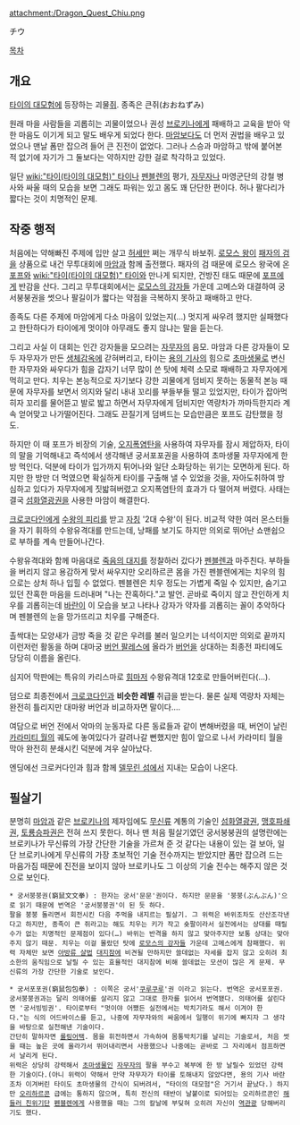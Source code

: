 attachment:/Dragon_Quest_Chiu.png

チウ

[[목차]]

== 개요 ==
[[타이의 대모험]]에 등장하는 괴물[[쥐]]. 종족은 큰쥐(おおねずみ)

원래 마을 사람들을 괴롭히는 괴물이었으나 권성 [[브로키나]]에게 패배하고 교육을 받아 악한 마음도 이기게 되고 말도 배우게 되었다 한다. [[마암]]보다도 더 먼저 권법을 배우고 있었으나 맨날 폼만 잡으려 들어 큰 진전이 없었다. 그러나 스승과 마암하고 밖에 붙어본 적 없기에 자기가 그 둘보다는 약하지만 강한 걸로 착각하고 있었다.

일단 [[wiki:"타이(타이의 대모험)" 타이]]나 [[펜블렌]]의 평가, [[자무자]]나 마영군단의 강철 병사와 싸울 때의 모습을 보면 그래도 파워는 있고 몸도 꽤 단단한 편이다. 허나 팔다리가 짧다는 것이 치명적인 문제.

== 작중 행적 ==
처음에는 약해빠진 주제에 입만 살고 [[허세]]만 쩌는 개무식 바보쥐. [[로모스 왕]]이 [[패자의 검]]을 상품으로 내건 무투대회에 [[마암]]과 함께 출전했다. 패자의 검 때문에 로모스 왕국에 온 [[포프]]와 [[wiki:"타이(타이의 대모험)" 타이]]와 만나게 되지만, 건방진 태도 때문에 [[포프]]에게 반감을 산다. 그리고 무투대회에서는 [[로모스의 강자들]] 가운데 고메스와 대결하여 궁서붕붕권을 썻으나 팔길이가 짧다는 약점을 극복하지 못하고 패배하고 만다.

종족도 다른 주제에 마암에게 다소 마음이 있었는지(…) 멋지게 싸우려 했지만 실패했다고 한탄하다가 타이에게 멋이야 아무래도 좋지 않냐는 말을 듣는다.

그리고 사실 이 대회는 인간 강자들을 모으려는 [[자무자]]의 음모. 마암과 다른 강자들이 모두 자무자가 만든 [[생체감옥]]에 갇혀버리고, 타이는 [[용의 기사]]의 힘으로 [[초마생물]]로 변신한 자무자와 싸우다가 힘을 갑자기 너무 많이 쓴 탓에 체력 소모로 패배하고 자무자에게 먹히고 만다. 치우는 본능적으로 자기보다 강한 괴물에게 덤비지 못하는 동물적 본능 때문에 자무자를 보면서 의지와 달리 내내 꼬리를 부들부들 떨고 있었지만, 타이가 잡아먹히자 꼬리를 물어뜯고 발로 밟고 하면서 자무자에게 덤비지만 역량차가 까마득한지라 계속 얻어맞고 나가떨어진다. 그래도 끈질기게 덤벼드는 모습만큼은 포프도 감탄했을 정도.

하지만 이 때 포프가 비장의 기술, [[오지폭염탄]]을 사용하여 자무자를 잠시 제압하자, 타이의 말을 기억해내고 즉석에서 생각해낸 궁서포포권을 사용하여 초마생물 자무자에게 한 방 먹인다. 덕분에 타이가 입가까지 튀어나와 일단 소화당하는 위기는 모면하게 된다. 하지만 한 방만 더 먹였으면 확실하게 타이를 구출해 낼 수 있었을 것을, 자아도취하여 방심하고 있다가 자무자에게 짓밟혀버렸고 오지폭염탄의 효과가 다 떨어져 버렸다. 사태는 결국 [[섬화열광권]]을 사용한 마암이 해결한다.

[[크로코다인]]에게 [[수왕의 피리]]를 받고 [[자칭]] '2대 수왕'이 된다. 비교적 약한 여러 몬스터들을 자기 휘하의 수왕유격대를 만드는데, 낭패를 보기도 하지만 의외로 뛰어난 쇼맨쉽으로 부하를 계속 만들어나간다.

수왕유격대와 함께 마음대로 [[죽음의 대지]]를 정찰하러 갔다가 [[펜블렌]]과 마주친다. 부하들을 버리지 않고 용감하게 맞서 싸우지만 오리하르콘 몸을 가진 펜블렌에게는 치우의 힘으로는 상처 하나 입힐 수 없었다. 펜블렌은 치우 정도는 가볍게 죽일 수 있지만, 숨기고 있던 잔혹한 마음을 드러내며 "나는 잔혹하다."고 발언. 곧바로 죽이지 않고 잔인하게 치우를 괴롭히는데 [[바란(타이의 대모험)|바란]]이 이 모습을 보고 나타나 강자가 약자를 괴롭히는 꼴이 추악하다며 펜블렌의 눈을 망가뜨리고 치우를 구해준다.

촐싹대는 모양새가 금방 죽을 것 같은 우려를 불러 일으키는 녀석이지만 의외로 끝까지 이런저런 활동을 하며 대마궁 [[버언 팔레스]]에 올라가 [[버언]]을 상대하는 최종전 파티에도 당당히 이름을 올린다.

심지어 막판에는 특유의 카리스마로 [[힘(타이의 대모험)|힘]]마저 수왕유격대 12호로 만들어버린다(…).

덤으로 최종전에서 [[크로코다인]]과  '''비슷한 레벨''' 취급을 받는다. 물론 실제 역량차 자체는 완전히 틀리지만 대마왕 버언과 비교하자면 말이다….

여담으로 버언 전에서 악마의 눈동자로 다른 동료들과 같이 변해버렸을 때, 버언이 날린 [[카라미티 월]]의 궤도에 놓여있다가 갈려나갈 뻔했지만 힘이 앞으로 나서 카라미티 월을 막아 완전히 분쇄시킨 덕분에 겨우 살아났다.

엔딩에선 크로커다인과 힘과 함께 [[델무린 섬]]에서 지내는 모습이 나온다.

== 필살기 ==
분명히 [[마암]]과 같은 [[브로키나]]의 제자임에도 [[무신류]] 계통의 기술인 [[섬화열광권]], [[맹호파쇄권]], [[토룡승파권]]은 전혀 쓰지 못한다. 허나 맨 처음 필살기였던 궁서붕붕권의 설명란에는 브로키나가 무신류의 가장 간단한 기술을 가르쳐 준 것 같다는 내용이 있는 걸 보아, 일단 브로키나에게 무신류의 가장 초보적인 기술 전수까지는 받았지만 폼만 잡으려 드는 마음가짐 때문에 진전을 보이지 않아 브로키나도 그 이상의 기술 전수는 해주지 않은 것으로 보인다.


 * 궁서붕붕권(窮鼠文文拳) : 한자는 궁서'문문'권이다. 하지만 문문을 '붕붕(ぶんぶん)'으로 읽기 때문에 번역은 '궁서붕붕권'이 된 듯 하다. 
 팔을 붕붕 돌리면서 회전시킨 다음 주먹을 내지르는 필살기. 그 위력은 바위조차도 산산조각낸다고 하지만, 종족이 큰 쥐라고는 해도 치우는 키가 작고 숏팔이라서 실전에서는 상대를 때릴수가 없는 치명적인 문제점이 있다(…) 바위는 반격을 하지 않고 맞아주지만 보통 상대는 맞아주지 않기 때문. 치우는 이걸 몰랐던 탓에 [[로모스의 강자들]] 가운데 고메스에게 참패했다. 위력 자체만 보면 [[아방류 살법]] [[대지참]]에 비견될 만하지만 쓸데없는 자세를 잡지 않고 오히려 최소한의 움직임으로 날릴 수 있는 효율적인 대지참에 비해 쓸데없는 모션이 많은 게 문제. 무신류의 가장 간단한 기술로 보인다.

 * 궁서포포권(窮鼠包包拳) : 이쪽은 궁서'[[구루구루|쿠루쿠루]]'권 이라고 읽는다. 번역은 궁서포포권. 
 궁서붕붕권과는 달리 의태어를 살리지 않고 그대로 한자를 읽어서 번역됐다. 의태어를 살린다면 '궁서빙빙권'. 타이로부터 "멋이야 어쨌든 실전에서는 박치기라도 해서 이겨야 한다."는 식의 어드바이스를 듣고, 나중에 자무자와의 싸움에서 일행이 위기에 빠지자 그 생각을 바탕으로 실천해낸 기술이다. 
 간단히 말하자면 [[롤링어택]]. 몸을 휘전하면서 가속하여 몸통박치기를 날리는 기술로서, 처음 썻을 때는 높은 곳에 올라가서 뛰어내리면서 사용했으나 나중에는 곧바로 그 자리에서 점프하면서 날리게 된다.
 위력은 상당히 강력해서 [[초마생물]]인 [[자무자]]의 팔을 부수고 복부에 한 방 날릴수 있었던 강력한 기술이다.(아니 위력이 약해서 만약 자무자가 타이를 토해내지 않았다면, 용의 기사 바란조차 이겨버린 타이도 초마생물의 간식이 되버려서, "타이의 대모험"은 거기서 끝났다.) 하지만 [[오리하르콘]] 급에는 통하지 않으며, 특히 전신의 태반이 날붙이로 되어있는 오리하르콘인 [[해들러 친위기단]] [[펜블렌]]에게 사용했을 때는 그의 칼날에 부딪혀 오히려 자신이 [[역관광]] 당해버리기도 했다. 
